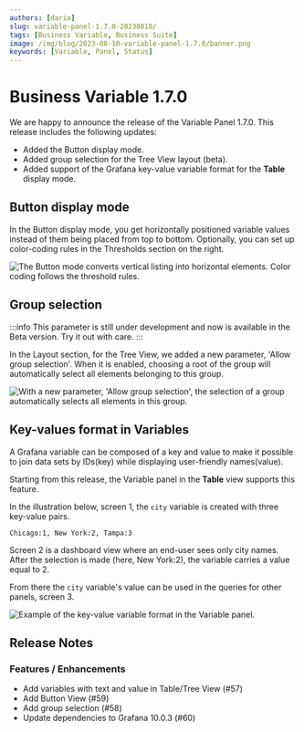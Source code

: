 ```yaml
---
authors: [daria]
slug: variable-panel-1.7.0-20230810/
tags: [Business Variable, Business Suite]
image: /img/blog/2023-08-10-variable-panel-1.7.0/banner.png
keywords: [Variable, Panel, Status]
---
```



# Business Variable 1.7.0

We are happy to announce the release of the Variable Panel 1.7.0. This release includes the following updates:

- Added the Button display mode.
- Added group selection for the Tree View layout (beta).
- Added support of the Grafana key-value variable format for the <b>Table</b> display mode.

<Catalog date="August 11, 2023" />

## Button display mode

In the Button display mode, you get horizontally positioned variable values instead of them being placed from top to bottom. Optionally, you can set up color-coding rules in the Thresholds section on the right.

<Image
  title="The Button mode converts vertical listing into horizontal elements. Color coding follows the threshold rules."
  src="/img/blog/2023-08-10-variable-panel-1.7.0/button-mode.png"
/>

## Group selection

:::info
This parameter is still under development and now is available in the Beta version. Try it out with care.
:::

In the Layout section, for the Tree View, we added a new parameter, 'Allow group selection'. When it is enabled, choosing a root of the group will automatically select all elements belonging to this group.

<Image
  title="With a new parameter, 'Allow group selection', the selection of a group automatically selects all elements in this group."
  src="/img/blog/2023-08-10-variable-panel-1.7.0/group-selection.png"
/>

## Key-values format in Variables

A Grafana variable can be composed of a key and value to make it possible to join data sets by IDs(key) while displaying user-friendly names(value).

Starting from this release, the Variable panel in the <b>Table</b> view supports this feature.

In the illustration below, screen 1, the `city` variable is created with three key-value pairs.

```text
Chicago:1, New York:2, Tampa:3
```

Screen 2 is a dashboard view where an end-user sees only city names. After the selection is made (here, New York:2), the variable carries a value equal to 2.

From there the `city` variable's value can be used in the queries for other panels, screen 3.

<Image
  title="Example of the key-value variable format in the Variable panel."
  src="/img/blog/2023-08-10-variable-panel-1.7.0/key-value.png"
/>

<GettingStarted />

<Tutorial />

## Release Notes

### Features / Enhancements

- Add variables with text and value in Table/Tree View (#57)
- Add Button View (#59)
- Add group selection (#58)
- Update dependencies to Grafana 10.0.3 (#60)

<Feedback />
